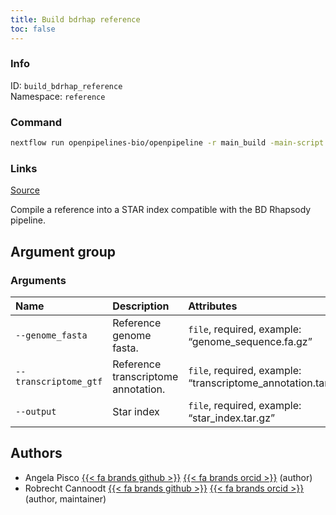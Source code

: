 ```yaml
---
title: Build bdrhap reference
toc: false
---
```


::: {.column-margin}

### Info

ID: `build_bdrhap_reference`  
Namespace: `reference`

### Command

```bash
nextflow run openpipelines-bio/openpipeline -r main_build -main-script target/nextflow/reference/build_bdrhap_reference/main.nf --help
```

### Links
[Source](https://github.com/openpipelines-bio/openpipeline/blob/main/src/reference/build_bdrhap_reference){.btn-action .btn-sm .btn-info .btn role="button"}
:::

Compile a reference into a STAR index compatible with the BD Rhapsody pipeline.

## Argument group

### Arguments



|Name                  |Description                         |Attributes                                                   |
|:---------------------|:-----------------------------------|:------------------------------------------------------------|
|`--genome_fasta`      |Reference genome fasta.             |`file`, required, example: "genome_sequence.fa.gz"           |
|`--transcriptome_gtf` |Reference transcriptome annotation. |`file`, required, example: "transcriptome_annotation.tar.gz" |
|`--output`            |Star index                          |`file`, required, example: "star_index.tar.gz"               |

## Authors

 * Angela Pisco [{{< fa brands github >}}](https://github.com/aopisco) [{{< fa brands orcid >}}](https://orcid.org/0000-0003-0142-2355) (author)
 * Robrecht Cannoodt [{{< fa brands github >}}](https://github.com/rcannood) [{{< fa brands orcid >}}](https://orcid.org/0000-0003-3641-729X) (author, maintainer)

